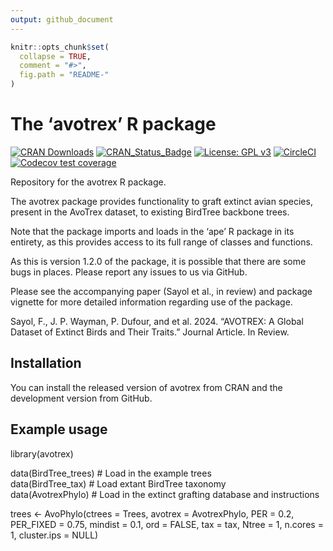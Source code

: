 ```yaml
---
output: github_document
---
```


```r
knitr::opts_chunk$set(
  collapse = TRUE,
  comment = "#>",
  fig.path = "README-"
)
```


# The 'avotrex' R package
[![CRAN Downloads](http://cranlogs.r-pkg.org/badges/grand-total/avotrex)](https://cran.r-project.org/package=avotrex)
[![CRAN_Status_Badge](http://www.r-pkg.org/badges/version/avotrex)](https://cran.r-project.org/package=avotrex)
[![License: GPL v3](https://img.shields.io/badge/License-GPLv3-yellow.svg)](https://www.gnu.org/licenses/gpl-3.0)
[![CircleCI](https://circleci.com/gh/joe-wayman/avotrex/tree/main.svg?style=svg)](https://app.circleci.com/pipelines/github/joe-wayman/avotrex?branch=main)
[![Codecov test coverage](https://codecov.io/gh/joe-wayman/avotrex/branch/main/graph/badge.svg)](https://app.codecov.io/gh/joe-wayman/avotrex?branch=main)


Repository for the avotrex R package.  

The avotrex package provides functionality to graft extinct avian species, present in the AvoTrex dataset, to existing BirdTree backbone trees. 

Note that the package imports and loads in the 'ape' R package in its entirety,
as this provides access to its full range of classes and functions.

As this is version 1.2.0 of the package, it is possible that there are some bugs in places. Please report any issues to us via GitHub.

Please see the accompanying paper (Sayol et al., in review) and package vignette for more detailed information regarding use of the package.

Sayol, F., J. P. Wayman, P. Dufour, and et al. 2024. “AVOTREX: A Global Dataset of Extinct Birds and Their Traits.” Journal Article. In Review.

## Installation

You can install the released version of avotrex from CRAN and the development version from GitHub.

## Example usage

library(avotrex)

data(BirdTree_trees) # Load in the example trees   
data(BirdTree_tax)   # Load extant BirdTree taxonomy  
data(AvotrexPhylo)   # Load in the extinct grafting database and instructions  

trees <- AvoPhylo(ctrees = Trees, 
avotrex = AvotrexPhylo, PER = 0.2, 
PER_FIXED = 0.75, mindist = 0.1, 
ord = FALSE, tax = tax, 
Ntree = 1, n.cores = 1, cluster.ips = NULL)

